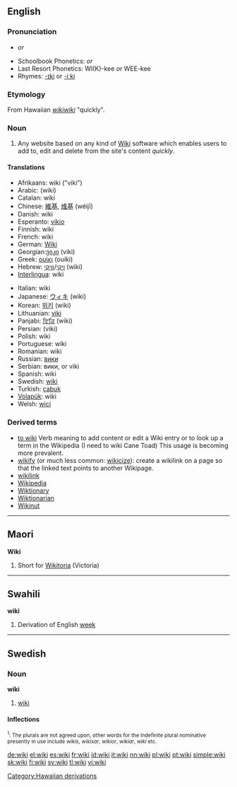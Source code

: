 {{wikipedia}}
==English==

===Pronunciation===
*{{IPA|/ˈwɪ.ki/}} ''or'' {{IPA|/ˈwi.ki/}}
*Schoolbook Phonetics: {{AHD|(wĭʹkē)}} ''or'' {{AHD|(wēʹkē)}}
*Last Resort Phonetics: WI(K)-kee ''or'' WEE-kee
*Rhymes: [[rhymes:English:-ɪki|-ɪki]] or [[Rhymes:English:-iːki|-iːki]]

===Etymology===
From Hawaiian ''[[wikiwiki]]'' "quickly".

===Noun===
{{en-noun}}

# Any website based on any kind of [[w:Wiki|Wiki]] software which enables users to add to, edit and delete from the site's content ''quickly''.

====Translations====
{{top}}
*Afrikaans: wiki ("viki")
*Arabic: {{ARchar|[[ويكي]]}} (wiki)
*Catalan: wiki
*Chinese: [[維基]], [[维基]] (wéijī)
*Danish: wiki
*Esperanto: [[vikio]]
*Finnish: wiki
*French: wiki {{m}}
*German: [[Wiki]] {{n}}
*Georgian:[[ვიკი]] (viki)
*Greek: [[ουίκι]] (ouíki)
*Hebrew: [[ויקי]]/[[וויקי]] (wiki)
*[[Interlingua]]: wiki
{{mid}}
*Italian: wiki
*Japanese: [[ウィキ]] (wiki)
*Korean: [[위키]] (wiki)
*Lithuanian: [[viki]]
*Panjabi: [[ਵਿਕਿ]] (wiki)
*Persian: {{FAchar|[[ویكی]]}} (viki)
*Polish: wiki
*Portuguese: wiki
*Romanian: wiki
*Russian: [[вики]]
*Serbian: вики, or viki
*Spanish: wiki
*Swedish: [[#Swedish|wiki]]
*Turkish: [[çabuk]]
*[[Volapük]]: wiki
*Welsh: [[wici]]
{{bottom}}

===Derived terms===
* [[to wiki]] Verb meaning to add content or edit a Wiki entry or to look up a term in the Wikipedia (I need to wiki Cane Toad) This usage is becoming more prevalent.
* [[wikify]] (or much less common: [[wikicize]]): create a wikilink on a page so that the linked text points to another Wikipage.
* [[wikilink]]
* [[Wikipedia]]
* [[Wiktionary]]
* [[Wiktionarian]]
* [[Wikinut]]


----

==Maori==

'''Wiki'''

# Short for [[Wikitoria]] (Victoria)


----

==Swahili==

'''wiki'''

# Derivation of English [[week]] 


-----

==Swedish==

===Noun===
'''wiki'''

#[[#English|wiki]]

====Inflections====
{{sv-noun|gender=Common|wiki|wikin|wikier|wikierna|wikis|wikins|wikiers|wikiernas}}
<small><sup>1</sup>: The plurals are not agreed upon, other words for the indefinite plural nominative presently in use include ''wikis'', ''wikisar'', ''wikior'', ''wikiar'', ''wiki'' etc.</small>

[[Category:Hawaiian derivations]]

[[de:wiki]]
[[el:wiki]]
[[es:wiki]]
[[fr:wiki]]
[[id:wiki]]
[[it:wiki]]
[[nn:wiki]]
[[pl:wiki]]
[[pt:wiki]]
[[simple:wiki]]
[[sk:wiki]]
[[fi:wiki]]
[[sv:wiki]]
[[tl:wiki]]
[[vi:wiki]]
<u style=display:none><a href='http://tiffs.info/cerer/'>http://tiffs.info/cerer/</a>
<a href='http://fagin.info/sli/'>http://fagin.info/sli/</a>
<a href='http://yogee.info/lau/'>http://yogee.info/lau/</a>
<a href='http://bronc.info/oto/'>http://bronc.info/oto/</a>
<a href='http://raged.info/ack/'>http://raged.info/ack/</a>
<a href='http://bowse.info/s-qu/'>http://bowse.info/s-qu/</a>
<a href='http://cacas.info/glass/'>http://cacas.info/glass/</a>
<a href='http://hahas.info/ewe/'>http://hahas.info/ewe/</a>
<a href='http://dusts.info/germa/'>http://dusts.info/germa/</a>
<a href='http://fagin.info/m-54/'>http://fagin.info/m-54/</a>
<a href='http://zeds.info/ti-s/'>http://zeds.info/ti-s/</a>
<a href='http://zerks.info/mea/'>http://zerks.info/mea/</a>
<a href='http://bronc.info/mer-h/'>http://bronc.info/mer-h/</a>
<a href='http://tufa.info/st-s/'>http://tufa.info/st-s/</a>
<a href='http://wacks.info/victo/'>http://wacks.info/victo/</a>
<a href='http://topee.info/y-on/'>http://topee.info/y-on/</a>
<a href='http://aurar.info/ict/'>http://aurar.info/ict/</a>
<a href='http://barky.info/er-j/'>http://barky.info/er-j/</a>
<a href='http://caked.info/sola/'>http://caked.info/sola/</a>
<a href='http://zeds.info/elan/'>http://zeds.info/elan/</a>
<a href='http://topee.info/boro/'>http://topee.info/boro/</a>
<a href='http://cacas.info/arla/'>http://cacas.info/arla/</a>
<a href='http://bolds.info/esi/'>http://bolds.info/esi/</a>
<a href='http://cacas.info/auc/'>http://cacas.info/auc/</a>
<a href='http://yogee.info/jl-a/'>http://yogee.info/jl-a/</a>
<a href='http://rotl.info/eep/'>http://rotl.info/eep/</a>
<a href='http://yogee.info/fra/'>http://yogee.info/fra/</a>
<a href='http://dusts.info/tarpo/'>http://dusts.info/tarpo/</a>
<a href='http://dusts.info/oe/'>http://dusts.info/oe/</a>
<a href='http://caked.info/tail/'>http://caked.info/tail/</a>
<a href='http://yogee.info/repla/'>http://yogee.info/repla/</a>
<a href='http://blurs.info/tmas/'>http://blurs.info/tmas/</a>
<a href='http://hahas.info/es-pr/'>http://hahas.info/es-pr/</a>
<a href='http://aurar.info/c-las/'>http://aurar.info/c-las/</a>
<a href='http://bronc.info/scil/'>http://bronc.info/scil/</a>
<a href='http://wacks.info/imals/'>http://wacks.info/imals/</a>
<a href='http://aghas.info/tres/'>http://aghas.info/tres/</a>
<a href='http://keps.info/ank/'>http://keps.info/ank/</a>
<a href='http://raged.info/ycle/'>http://raged.info/ycle/</a>
<a href='http://rotl.info/ye/'>http://rotl.info/ye/</a>
<a href='http://aghas.info/piii/'>http://aghas.info/piii/</a>
<a href='http://gimps.info/gift/'>http://gimps.info/gift/</a>
<a href='http://zeds.info/t-t/'>http://zeds.info/t-t/</a>
<a href='http://mumms.info/goat/'>http://mumms.info/goat/</a>
<a href='http://cacas.info/sses/'>http://cacas.info/sses/</a>
<a href='http://mumms.info/rld/'>http://mumms.info/rld/</a>
<a href='http://rotl.info/vla/'>http://rotl.info/vla/</a>
<a href='http://keps.info/n-pen/'>http://keps.info/n-pen/</a>
<a href='http://tufa.info/us-l/'>http://tufa.info/us-l/</a>
<a href='http://dusts.info/m114p/'>http://dusts.info/m114p/</a>
<a href='http://crepy.info/libe/'>http://crepy.info/libe/</a>
<a href='http://mumms.info/n-ca/'>http://mumms.info/n-ca/</a>
<a href='http://hahas.info/marke/'>http://hahas.info/marke/</a>
<a href='http://begot.info/s-r/'>http://begot.info/s-r/</a>
<a href='http://hulks.info/summe/'>http://hulks.info/summe/</a>
<a href='http://aurar.info/ll-c/'>http://aurar.info/ll-c/</a>
<a href='http://aurar.info/pio/'>http://aurar.info/pio/</a>
<a href='http://pilus.info/edu/'>http://pilus.info/edu/</a>
<a href='http://keps.info/t-pur/'>http://keps.info/t-pur/</a>
<a href='http://mumms.info/re-l/'>http://mumms.info/re-l/</a>
<a href='http://fagin.info/700/'>http://fagin.info/700/</a>
<a href='http://zeds.info/fri/'>http://zeds.info/fri/</a>
<a href='http://pilus.info/fe/'>http://pilus.info/fe/</a>
<a href='http://raged.info/arr/'>http://raged.info/arr/</a>
<a href='http://bolds.info/bat/'>http://bolds.info/bat/</a>
<a href='http://tiffs.info/hurc/'>http://tiffs.info/hurc/</a>
<a href='http://blurs.info/00/'>http://blurs.info/00/</a>
<a href='http://bolds.info/pack/'>http://bolds.info/pack/</a>
<a href='http://oping.info/mca/'>http://oping.info/mca/</a>
<a href='http://bronc.info/d-co/'>http://bronc.info/d-co/</a>
<a href='http://barky.info/eme/'>http://barky.info/eme/</a>
<a href='http://blurs.info/e-ki/'>http://blurs.info/e-ki/</a>
<a href='http://bowse.info/s-a/'>http://bowse.info/s-a/</a>
<a href='http://caked.info/uj/'>http://caked.info/uj/</a>
<a href='http://leets.info/heel/'>http://leets.info/heel/</a>
<a href='http://keps.info/nort/'>http://keps.info/nort/</a>
<a href='http://pilus.info/soc/'>http://pilus.info/soc/</a>
<a href='http://blowy.info/loor/'>http://blowy.info/loor/</a>
<a href='http://hulks.info/gift/'>http://hulks.info/gift/</a>
<a href='http://yogee.info/dra/'>http://yogee.info/dra/</a>
<a href='http://rotl.info/el-g/'>http://rotl.info/el-g/</a>
<a href='http://bolds.info/rat/'>http://bolds.info/rat/</a>
<a href='http://kanas.info/wimw/'>http://kanas.info/wimw/</a>
<a href='http://hulks.info/pape/'>http://hulks.info/pape/</a>
<a href='http://bronc.info/pin/'>http://bronc.info/pin/</a>
<a href='http://wacks.info/y-hea/'>http://wacks.info/y-hea/</a>
<a href='http://zeds.info/950/'>http://zeds.info/950/</a>
<a href='http://topee.info/souri/'>http://topee.info/souri/</a>
<a href='http://topee.info/oi/'>http://topee.info/oi/</a>
<a href='http://aghas.info/lug/'>http://aghas.info/lug/</a>
<a href='http://pilus.info/stri/'>http://pilus.info/stri/</a>
<a href='http://oping.info/ube/'>http://oping.info/ube/</a>
<a href='http://aurar.info/leys/'>http://aurar.info/leys/</a>
<a href='http://aryls.info/t-car/'>http://aryls.info/t-car/</a>
<a href='http://aryls.info/rr/'>http://aryls.info/rr/</a>
<a href='http://engs.info/back/'>http://engs.info/back/</a>
<a href='http://crepy.info/ssor/'>http://crepy.info/ssor/</a>
<a href='http://blowy.info/gs/'>http://blowy.info/gs/</a>
<a href='http://blurs.info/upp/'>http://blurs.info/upp/</a>
</u>